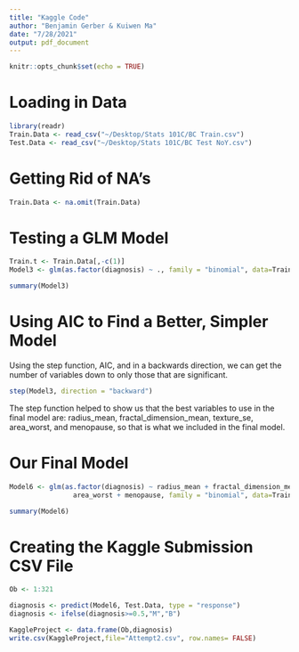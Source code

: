 ```yaml
---
title: "Kaggle Code"
author: "Benjamin Gerber & Kuiwen Ma"
date: "7/28/2021"
output: pdf_document
---
```


```r
knitr::opts_chunk$set(echo = TRUE)
```

# Loading in Data

```r
library(readr)
Train.Data <- read_csv("~/Desktop/Stats 101C/BC Train.csv")
Test.Data <- read_csv("~/Desktop/Stats 101C/BC Test NoY.csv")
```

# Getting Rid of NA's

```r
Train.Data <- na.omit(Train.Data)
```

# Testing a GLM Model

```r
Train.t <- Train.Data[,-c(1)]
Model3 <- glm(as.factor(diagnosis) ~ ., family = "binomial", data=Train.t)

summary(Model3)
```

# Using AIC to Find a Better, Simpler Model

Using the step function, AIC, and in a backwards direction, we can get the number of variables down to only those that are significant.

```r
step(Model3, direction = "backward")
```

The step function helped to show us that the best variables to use in the final model are: radius_mean, fractal_dimension_mean, texture_se, area_worst, and menopause, so that is what we included in the final model.

# Our Final Model

```r
Model6 <- glm(as.factor(diagnosis) ~ radius_mean + fractal_dimension_mean + texture_se +
                area_worst + menopause, family = "binomial", data=Train.t)

summary(Model6)
```

# Creating the Kaggle Submission CSV File

```r
Ob <- 1:321

diagnosis <- predict(Model6, Test.Data, type = "response")
diagnosis <- ifelse(diagnosis>=0.5,"M","B")

KaggleProject <- data.frame(Ob,diagnosis)
write.csv(KaggleProject,file="Attempt2.csv", row.names= FALSE)
```
